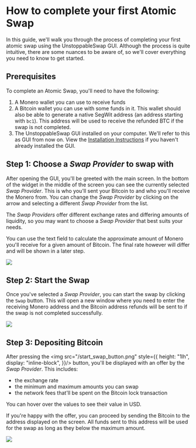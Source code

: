 # How to complete your first Atomic Swap

In this guide, we'll walk you through the process of completing your first atomic swap using the UnstoppableSwap GUI.
Although the process is quite intuitive, there are some nuances to be aware of, so we'll cover everything you need to know to get started.

## Prerequisites
To complete an Atomic Swap, you'll need to have the following:
1. A Monero wallet you can use to receive funds
2. A Bitcoin wallet you can use with some funds in it. This wallet should also be able to generate a native SegWit address (an address starting with `bc1`). This address will be used to receive the refunded BTC if the swap is not completed.
3. The UnstoppableSwap GUI installed on your computer. We'll refer to this as GUI from now on. View the [Installation Instructions](../getting_started/install_instructions) if you haven't already installed the GUI.

## Step 1: Choose a _Swap Provider_ to swap with
After opening the GUI, you'll be greeted with the main screen. In the bottom of the widget in the middle of the screen you can see the currently selected _Swap Provider_. This is who you'll sent your Bitcoin to and who you'll receive the Monero from. You can change the _Swap Provider_ by clicking on the arrow and selecting a different _Swap Provider_ from the list.

The _Swap Providers_ offer different exchange rates and differing amounts of liquidity, so you may want to choose a _Swap Provider_ that best suits your needs.

You can use the text field to calculate the approximate amount of Monero you'll receive for a given amount of Bitcoin. The final rate however will differ and will be shown in a later step.

<img src="/first_swap_1.png"/>

## Step 2: Start the Swap
Once you've selected a _Swap Provider_, you can start the swap by clicking the `Swap` button. This will open a new window where you need to enter the receiving Monero address and the Bitcoin address refunds will be sent to if the swap is not completed successfully.

<img src="/first_swap_2.png"/>

## Step 3: Depositing Bitcoin
After pressing the <img src="/start_swap_button.png" style={{
    height: "1lh",
    display: "inline-block",
}}/> button, you'll be displayed with an offer by the _Swap Provider_. This includes:
- the exchange rate
- the minimum and maximum amounts you can swap
- the network fees that'll be spent on the Bitcoin lock transaction

You can hover over the values to see their value in USD.

If you're happy with the offer, you can proceed by sending the Bitcoin to the address displayed on the screen.
All funds sent to this address will be used for the swap as long as they below the maximum amount.

<img src="/first_swap_3.png"/>
